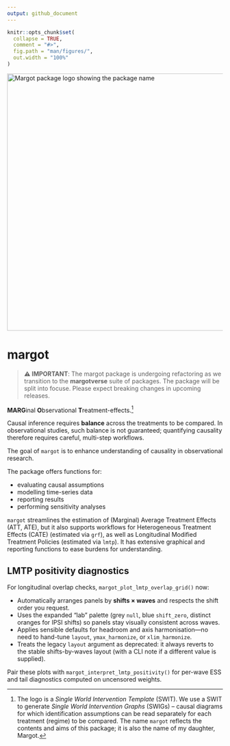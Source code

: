 ```yaml
---
output: github_document
---
```


<!-- README.md is generated from README.Rmd. Please edit that file -->

```r
knitr::opts_chunk$set(
  collapse = TRUE,
  comment = "#>",
  fig.path = "man/figures/",
  out.width = "100%"
)
```


<!-- ```{r, include = FALSE} -->
<!-- library(here) -->
<!-- # GitHub pages -->
<!-- file.create("docs/.nojekyll", showWarnings = FALSE) -->
<!-- ``` -->


<!-- badges: start -->
<img src="man/figures/margot.png" width = 600 alt="Margot package logo showing the package name">

<!-- badges: end -->


<!-- badges: end -->

# margot

> **⚠️ IMPORTANT**: The margot package is undergoing refactoring as we transition to the **margotverse** suite of packages. The package will be split into focuse. Please expect breaking changes in upcoming releases.

**MARG**inal **O**bservational **T**reatment-effects.[^1]

Causal inference requires **balance** across the treatments to be
compared. In observational studies, such balance is not guaranteed;
quantifying causality therefore requires careful, multi-step workflows.

The goal of `margot` is to enhance understanding of causality in observational research.

The package offers functions for:

- evaluating causal assumptions
- modelling time-series data
- reporting results
- performing sensitivity analyses

`margot` streamlines the estimation of (Marginal) Average Treatment Effects (ATT, ATE), but it also supports workflows for Heterogeneous Treatment Effects (CATE) (estimated via `grf`), as well as Longitudinal Modified Treatment Policies (estimated via `lmtp`). It has extensive graphical and reporting functions to ease burdens for understanding. 

## LMTP positivity diagnostics

For longitudinal overlap checks, `margot_plot_lmtp_overlap_grid()` now:

- Automatically arranges panels by **shifts × waves** and respects the shift order you request.
- Uses the expanded "lab" palette (grey `null`, blue `shift_zero`, distinct oranges for IPSI shifts) so panels stay visually consistent across waves.
- Applies sensible defaults for headroom and axis harmonisation—no need to hand-tune `layout`, `ymax_harmonize`, or `xlim_harmonize`.
- Treats the legacy `layout` argument as deprecated: it always reverts to the stable shifts-by-waves layout (with a CLI note if a different value is supplied).

Pair these plots with `margot_interpret_lmtp_positivity()` for per-wave ESS and tail diagnostics computed on uncensored weights.

[^1]: The logo is a *Single World Intervention Template* (SWIT). We use
    a SWIT to generate *Single World Intervention Graphs* (SWIGs) –
    causal diagrams for which identification assumptions can be read
    separately for each treatment (regime) to be compared. The name
    `margot` reflects the contents and aims of this package; it is also
    the name of my daughter, Margot.
